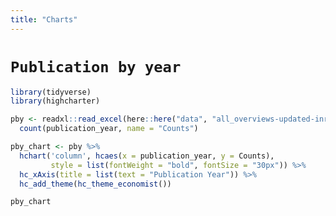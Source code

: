 ```yaml
---
title: "Charts"
---
```



# `Publication by year`

```r
library(tidyverse)
library(highcharter)

pby <- readxl::read_excel(here::here("data", "all_overviews-updated-inriched2.xlsx")) %>% 
  count(publication_year, name = "Counts")

pby_chart <- pby %>%
  hchart('column', hcaes(x = publication_year, y = Counts),
         style = list(fontWeight = "bold", fontSize = "30px")) %>% 
  hc_xAxis(title = list(text = "Publication Year")) %>% 
  hc_add_theme(hc_theme_economist())

pby_chart

```

